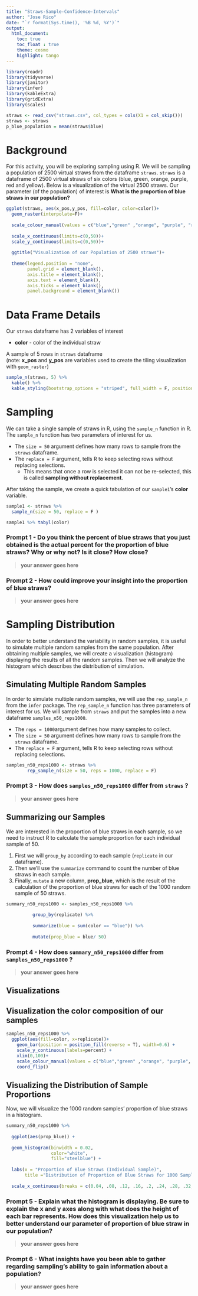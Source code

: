 ```yaml
---
title: "Straws-Sample-Confidence-Intervals"
author: "Jose Rico"
date: "`r format(Sys.time(), '%B %d, %Y')`"
output: 
  html_document:
    toc: true
    toc_float : true
    theme: cosmo
    highlight: tango
---
```


```r
library(readr)
library(tidyverse)
library(janitor)
library(infer)
library(kableExtra)
library(gridExtra)
library(scales)
```

```r
straws <- read_csv("straws.csv", col_types = cols(X1 = col_skip()))
straws <- straws 
p_blue_population = mean(straws$blue)
```

# Background
For this activity, you will be exploring sampling using R.  We will be sampling a population of 2500 virtual straws from the dataframe `straws`.  `straws` is a dataframe of 2500 virtual straws of six colors (blue, green, orange, purple, red and yellow). Below is a visualization of the virtual 2500 straws.  Our parameter (of the population) of interest is **What is the proportion of blue straws in our population?**

```r
ggplot(straws, aes(x_pos,y_pos, fill=color, color=color))+
  geom_raster(interpolate=F)+
  
  scale_colour_manual(values = c("blue","green" ,"orange", "purple", "red", "yellow"), aesthetics = c("colour", "fill"))+
  
  scale_x_continuous(limits=c(0,50))+
  scale_y_continuous(limits=c(0,50))+
  
  ggtitle("Visualization of our Population of 2500 straws")+
  
  theme(legend.position = "none",
        panel.grid = element_blank(),
        axis.title = element_blank(),
        axis.text = element_blank(),
        axis.ticks = element_blank(),
        panel.background = element_blank()) 
```

# Data Frame Details

Our `straws` dataframe has 2 variables of interest  

  - **color** - color of the individual straw

A sample of 5 rows in `straws` dataframe  
(note: **x_pos** and **y_pos** are variables used to create the tiling visualization with `geom_raster`)  
```r
sample_n(straws, 5) %>% 
  kable() %>% 
  kable_styling(bootstrap_options = "striped", full_width = F, position = "left")
```

# Sampling

We can take a single sample of straws in R, using the `sample_n` function in R.  The `sample_n` function has two parameters of interest for us.  

* The `size = 50` argument defines how many rows to sample from the `straws` dataframe.  
* The `replace = F` argument, tells R to keep selecting rows without replacing selections.  
  + This means that once a row is selected it can not be re-selected, this is called **sampling without replacement**.  

After taking the sample, we create a quick tabulation of our `sample1`'s **color** variable.

```r
sample1 <- straws %>% 
  sample_n(size = 50, replace = F )

sample1 %>% tabyl(color)
```

### **Prompt 1** - Do you think the percent of blue straws that you just obtained is the actual percent for the proportion of blue straws?  Why or why not?  Is it close?  How close?

> **your answer goes here**

### **Prompt 2** - How could improve your insight into the proportion of blue straws?

> **your answer goes here**


# Sampling Distribution

In order to better understand the variability in random samples, it is useful to simulate multiple random samples from the same population.  After obtaining multiple samples, we will create a visualization (histogram) displaying the results of all the random samples.  Then we will analyze the histogram which describes the distribution of simulation.

## Simulating Multiple Random Samples
In order to simulate multiple random samples, we will use the `rep_sample_n` from the `infer` package. The `rep_sample_n` function has three parameters of interest for us.  We will sample from `straws` and put the samples into a new dataframe `samples_n50_reps1000`. 

* The `reps = 1000`argument defines how many samples to collect.
* The `size = 50` argument defines how many rows to sample from the `straws` dataframe.  
* The `replace = F` argument, tells R to keep selecting rows without replacing selections.


```r
samples_n50_reps1000 <- straws %>%
        rep_sample_n(size = 50, reps = 1000, replace = F)
```

### **Prompt 3** - How does `samples_n50_reps1000` differ from `straws` ?

> **your answer goes here**

## Summarizing our Samples
We are interested in the proportion of blue straws in each sample, so we need to instruct R to calculate the sample proportion for each individual sample of 50.  

1. First we will `group_by` according to each sample (`replicate` in our dataframe).  
2. Then we'll use the `summarize` command to count the number of blue straws in each sample. 
3. Finally, `mutate` a new column, **prop_blue**, which is the result of the calculation of the proportion of blue straws for each of the 1000 random sample of 50 straws.

```r
summary_n50_reps1000 <- samples_n50_reps1000 %>% 
  
          group_by(replicate) %>% 
  
          summarize(blue = sum(color == "blue")) %>% 
  
          mutate(prop_blue = blue/ 50)
```

### **Prompt 4** - How does `summary_n50_reps1000` differ from `samples_n50_reps1000`  ?

> **your answer goes here**

## Visualizations

## Visualization the color composition of our samples 
```r
samples_n50_reps1000 %>% 
  ggplot(aes(fill=color, x=replicate))+
    geom_bar(position = position_fill(reverse = T), width=0.6) +
    scale_y_continuous(labels=percent) +
    xlim(0,100)+
    scale_colour_manual(values = c("blue","green" ,"orange", "purple", "red", "yellow"), aesthetics = c("colour", "fill"))+
    coord_flip()
```

## Visualizing the Distribution of Sample Proportions
Now, we will visualize the 1000 random samples' proportion of blue straws in a histogram.

```r
summary_n50_reps1000 %>% 
  
  ggplot(aes(prop_blue)) +
  
  geom_histogram(binwidth = 0.02, 
                 color="white", 
                 fill="steelblue") +
  
  labs(x = "Proportion of Blue Straws (Individual Sample)",
       title ="Distribution of Proportion of Blue Straws for 1000 Samples \n(based on sample size of 50)") +
  
  scale_x_continuous(breaks = c(0.04, .08, .12, .16, .2, .24, .28, .32, .36, .40, .44))


```

### **Prompt 5** -  Explain what the histogram is displaying.  Be sure to explain the  x and y axes along with what does the height of each bar represents.  How does this visualization help us to better understand our parameter of proportion of blue straw in our population?

> **your answer goes here**

### **Prompt 6** -  What insights have you been able to gather regarding sampling's ability to gain information about a population?  

> **your answer goes here**



























